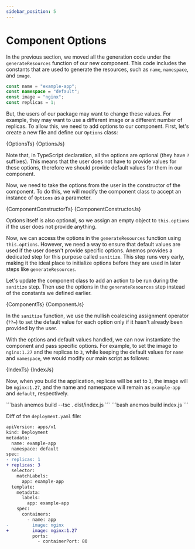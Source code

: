 ```yaml
---
sidebar_position: 5
---
```




# Component Options

In the previous section, we moved all the generation code under the `generateResources` function of our new component.
This code includes the constants that are used to generate the resources, such as `name`, `namespace`, and `image`.

```typescript
const name = "example-app";
const namespace = "default";
const image = "nginx";
const replicas = 1;
```

But, the users of our package may want to change these values. For example, they may want to use a different image
or a different number of replicas. To allow this, we need to add options to our component. First, let's create a new
file and define our `Options` class:

<Tabs groupId='language'>
  <TabItem value="typescript" label="TypeScript">
    <CodeBlock language="typescript" title="options.ts" showLineNumbers>
        {OptionsTs}
    </CodeBlock>
  </TabItem>

  <TabItem value="javascript" label="JavaScript">
    <CodeBlock language="javascript" title="options.js" showLineNumbers>
        {OptionsJs}
    </CodeBlock>
  </TabItem>
</Tabs>

Note that, in TypeScript declaration, all the options are optional (they have `?` suffixes). This means that
the user does not have to provide values for these options, therefore we should provide default values for them in our component.

Now, we need to take the options from the user in the constructor of the component. To do this, we will modify the
component class to accept an instance of `Options` as a parameter.

<Tabs groupId='language'>
  <TabItem value="typescript" label="TypeScript">
    <CodeBlock language="typescript" title="component.ts" showLineNumbers>
        {ComponentConstructorTs}
    </CodeBlock>
  </TabItem>

  <TabItem value="javascript" label="JavaScript">
    <CodeBlock language="javascript" title="component.js" showLineNumbers>
        {ComponentConstructorJs}
    </CodeBlock>
  </TabItem>
</Tabs>

Options itself is also optional, so we assign an empty object to `this.options` if the user does not
provide anything.

Now, we can access the options in the `generateResources` function using `this.options`. However, we need a way
to ensure that default values are used if the user doesn't provide specific options. Anemos provides a dedicated
step for this purpose called `sanitize`. This step runs very early, making it the ideal
place to initialize options before they are used in later steps like `generateResources`.

Let's update the component class to add an action to be run during the `sanitize` step. Then use
the options in the `generateResources` step instead of the constants we defined earlier.

<Tabs groupId='language'>
  <TabItem value="typescript" label="TypeScript">
    <CodeBlock language="typescript" title="component.ts" showLineNumbers>
        {ComponentTs}
    </CodeBlock>
  </TabItem>

  <TabItem value="javascript" label="JavaScript">
    <CodeBlock language="javascript" title="component.js" showLineNumbers>
        {ComponentJs}
    </CodeBlock>
  </TabItem>
</Tabs>

In the `sanitize` function, we use the nullish coalescing assignment operator (`??=`) to set the default value for
each option only if it hasn't already been provided by the user.

With the options and default values handled, we can now instantiate the component and pass specific options. For
example, to set the image to `nginx:1.27` and the replicas to `3`, while keeping the default values for `name`
and `namespace`, we would modify our main script as follows:

<Tabs groupId='language'>
  <TabItem value="typescript" label="TypeScript">
    <CodeBlock language="typescript" title="index.ts" showLineNumbers>
        {IndexTs}
    </CodeBlock>
  </TabItem>

  <TabItem value="javascript" label="JavaScript">
    <CodeBlock language="javascript" title="index.js" showLineNumbers>
        {IndexJs}
    </CodeBlock>
  </TabItem>
</Tabs>

Now, when you build the application, replicas will be set to `3`, the image will be `nginx:1.27`,
and the name and namespace will remain as `example-app` and `default`, respectively.

<Tabs groupId='language'>
  <TabItem value="typescript" label="TypeScript">
    ```bash
    anemos build --tsc . dist/index.js
    ```
  </TabItem>

  <TabItem value="javascript" label="JavaScript">
    ```bash
    anemos build index.js
    ```
  </TabItem>
</Tabs>

Diff of the `deployment.yaml` file:

```diff title="deployment.yaml" showLineNumbers
apiVersion: apps/v1
kind: Deployment
metadata:
  name: example-app
  namespace: default
spec:
- replicas: 1
+ replicas: 3
  selector:
    matchLabels:
      app: example-app
  template:
    metadata:
      labels:
        app: example-app
    spec:
      containers:
        - name: app
-         image: nginx
+         image: nginx:1.27
          ports:
            - containerPort: 80
```
